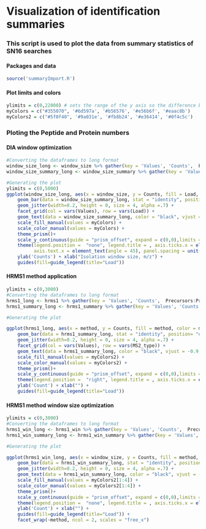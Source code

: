 # Visualization of identification summaries

### This script is used to plot the data from summary statistics of SN16 searches 

#### Packages and data
```r
source('summaryImport.R')
```

#### Plot limits and colors 
```r
ylimits = c(0,22000) # sets the range of the y axis so the difference between grandients are easier to appreciate
myColors = c("#355070", '#6d597a', '#b56576', '#e56b6f', '#eaac8b')
myColors2 = c("#5f0f40", '#9a031e', '#fb8b24', '#e36414', '#0f4c5c')
```
### Ploting the Peptide and Protein numbers 

#### DIA window optimization 

```r
#Converting the dataframes to long format
window_size_long <- window_size %>% gather(key = 'Values', 'Counts',  Precursors:Protein.Groups) %>% filter(injectionTime == "auto",  MS2_type == "OT", Values == "Protein.Groups")
window_size_summary_long <- window_size_summary %>% gather(key = 'Values', 'Counts',  Precursors:Protein.Groups) %>% filter(injectionTime == "auto", MS2_type == "OT", Values == "Protein.Groups")

#Generating the plot 
ylimits = c(0,5000) 
ggplot(window_size_long, aes(x = window_size, y = Counts, fill = Load, color = Load, label = Counts)) + 
    geom_bar(data = window_size_summary_long, stat = "identity", position= "dodge", alpha =0.6, show.legend = FALSE) +
    geom_jitter(width=0.2, height = 0, size = 4, alpha =.7) +
    facet_grid(col = vars(Values), row = vars(Load)) +
    geom_text(data = window_size_summary_long, color = "black", vjust = -0.9,  fontface = "bold")+
    scale_fill_manual(values = myColors) +
    scale_color_manual(values = myColors) +
    theme_prism()+
    scale_y_continuous(guide = "prism_offset", expand = c(0,0),limits = ylimits) +
    theme(legend.position =  "none", legend.title = , axis.ticks.x = element_blank(), 
          axis.text.x = element_text(angle = 45), panel.spacing = unit(1, "lines")) + 
    ylab('Counts') + xlab("Isolation window size, m/z") +
    guides(fill=guide_legend(title="Load"))
```

#### HRMS1 method application

```r
ylimits = c(0,3000) 
#Converting the dataframes to long format
hrms1_long <- hrms1 %>% gather(key = 'Values', 'Counts',  Precursors:Protein.Groups) %>% filter(MS2_type == "OT", Values == 'Protein.Groups')
hrms1_summary_long <- hrms1_summary %>% gather(key = 'Values', 'Counts',  Precursors:Protein.Groups) %>% filter(MS2_type == "OT", Values == "Protein.Groups")

#Generating the plot 

ggplot(hrms1_long, aes(x = method, y = Counts, fill = method, color = method, label = Counts)) + 
    geom_bar(data = hrms1_summary_long, stat = "identity", position= "dodge", alpha =0.6, show.legend = FALSE) +
    geom_jitter(width=0.2, height = 0, size = 4, alpha =.7) +
    facet_grid(col = vars(Values), row = vars(MS2_type)) +
    geom_text(data = hrms1_summary_long, color = "black", vjust = -0.9, fontface = "bold")+
    scale_fill_manual(values = myColors2) +
    scale_color_manual(values = myColors2) +
    theme_prism()+
    scale_y_continuous(guide = "prism_offset", expand = c(0,0),limits = ylimits) +
    theme(legend.position =  "right", legend.title = , axis.ticks.x = element_blank(), axis.text.x = element_text(angle = 90)) + 
    ylab('Count') + xlab("") +
    guides(fill=guide_legend(title="Load"))
```

#### HRMS1 method window size optimization 

```r
ylimits = c(0,3000) 
#Converting the dataframes to long format
hrms1_win_long <- hrms1_win %>% gather(key = 'Values', 'Counts',  Precursors:Protein.Groups)  %>% filter(Values == "Protein.Groups")
hrms1_win_summary_long <- hrms1_win_summary %>% gather(key = 'Values', 'Counts',  Precursors:Protein.Groups) %>% filter(Values == "Protein.Groups")

#Generating the plot 

ggplot(hrms1_win_long, aes(x = window_size, y = Counts, fill = method, color = method, label = Counts))+ 
    geom_bar(data = hrms1_win_summary_long, stat = "identity", position= "dodge", alpha =0.6, show.legend = FALSE) +
    geom_jitter(width=0.2, height = 0, size = 4, alpha =.7) +
    geom_text(data = hrms1_win_summary_long, color = "black", vjust = -0.9, fontface = "bold")+
    scale_fill_manual(values = myColors2[1:4]) +
    scale_color_manual(values = myColors2[1:4]) +
    theme_prism()+
    scale_y_continuous(guide = "prism_offset", expand = c(0,0),limits = ylimits) +
    theme(legend.position =  "none", legend.title = , axis.ticks.x = element_blank(), axis.text.x = element_text(angle = 45)) + 
    ylab('Count') + xlab("") +
    guides(fill=guide_legend(title="Load")) +
    facet_wrap(~method, ncol = 2, scales = "free_x")
```
